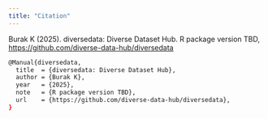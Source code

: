 ```yaml
---
title: "Citation"
---
```


Burak K (2025). diversedata: Diverse Dataset Hub. R package version TBD, [https://github.com/diverse-data-hub/diversedata](https://github.com/diverse-data-hub/diversedata)

```bash
@Manual{diversedata,
  title  = {diversedata: Diverse Dataset Hub},
  author = {Burak K},
  year   = {2025},
  note   = {R package version TBD},
  url    = {https://github.com/diverse-data-hub/diversedata},
}
```




